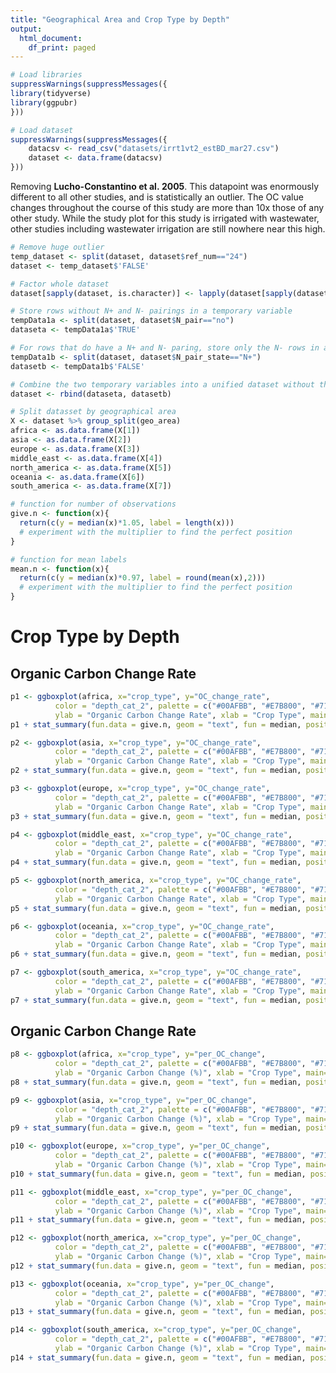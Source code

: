 ```yaml
---
title: "Geographical Area and Crop Type by Depth"
output:
  html_document:
    df_print: paged
---
```


```r
# Load libraries
suppressWarnings(suppressMessages({
library(tidyverse)
library(ggpubr)
}))
```

```r
# Load dataset
suppressWarnings(suppressMessages({
    datacsv <- read_csv("datasets/irrt1vt2_estBD_mar27.csv")
    dataset <- data.frame(datacsv)
}))
```

Removing <b>Lucho-Constantino et al. 2005</b>. This datapoint was enormously different to all other studies, and is statistically an outlier. The OC value changes throughout the course of this study are more than 10x those of any other study. While the study plot for this study is irrigated with wastewater, other studies including wastewater irrigation are still nowhere near this high.


```r
# Remove huge outlier
temp_dataset <- split(dataset, dataset$ref_num=="24")
dataset <- temp_dataset$'FALSE'
```


```r
# Factor whole dataset
dataset[sapply(dataset, is.character)] <- lapply(dataset[sapply(dataset, is.character)], as.factor)

# Store rows without N+ and N- pairings in a temporary variable
tempData1a <- split(dataset, dataset$N_pair=="no")
dataseta <- tempData1a$'TRUE'

# For rows that do have a N+ and N- paring, store only the N- rows in a temporary variable
tempData1b <- split(dataset, dataset$N_pair_state=="N+")
datasetb <- tempData1b$'FALSE'

# Combine the two temporary variables into a unified dataset without the N+ treatments where such pairings exist in the dataset
dataset <- rbind(dataseta, datasetb)
```


```r
# Split datasset by geographical area
X <- dataset %>% group_split(geo_area)
africa <- as.data.frame(X[1])
asia <- as.data.frame(X[2])
europe <- as.data.frame(X[3])
middle_east <- as.data.frame(X[4])
north_america <- as.data.frame(X[5])
oceania <- as.data.frame(X[6])
south_america <- as.data.frame(X[7])
```

```r
# function for number of observations 
give.n <- function(x){
  return(c(y = median(x)*1.05, label = length(x))) 
  # experiment with the multiplier to find the perfect position
}

# function for mean labels
mean.n <- function(x){
  return(c(y = median(x)*0.97, label = round(mean(x),2))) 
  # experiment with the multiplier to find the perfect position
}
```

# Crop Type by Depth
## <b>Organic Carbon Change Rate</b>

```r
p1 <- ggboxplot(africa, x="crop_type", y="OC_change_rate", 
          color = "depth_cat_2", palette = c("#00AFBB", "#E7B800", "#71f442", "#fc79e6"),
          ylab = "Organic Carbon Change Rate", xlab = "Crop Type", main="Africa")
p1 + stat_summary(fun.data = give.n, geom = "text", fun = median, position = position_nudge(y = 0.2)) + theme(axis.text.x = element_text(angle = 60, hjust = 1))

p2 <- ggboxplot(asia, x="crop_type", y="OC_change_rate", 
          color = "depth_cat_2", palette = c("#00AFBB", "#E7B800", "#71f442", "#fc79e6"),
          ylab = "Organic Carbon Change Rate", xlab = "Crop Type", main="Asia")
p2 + stat_summary(fun.data = give.n, geom = "text", fun = median, position = position_nudge(y = 0.2)) + theme(axis.text.x = element_text(angle = 60, hjust = 1))

p3 <- ggboxplot(europe, x="crop_type", y="OC_change_rate", 
          color = "depth_cat_2", palette = c("#00AFBB", "#E7B800", "#71f442", "#fc79e6"),
          ylab = "Organic Carbon Change Rate", xlab = "Crop Type", main="Europe")
p3 + stat_summary(fun.data = give.n, geom = "text", fun = median, position = position_nudge(y = 0.2)) + theme(axis.text.x = element_text(angle = 60, hjust = 1))

p4 <- ggboxplot(middle_east, x="crop_type", y="OC_change_rate", 
          color = "depth_cat_2", palette = c("#00AFBB", "#E7B800", "#71f442", "#fc79e6"),
          ylab = "Organic Carbon Change Rate", xlab = "Crop Type", main="Middle East")
p4 + stat_summary(fun.data = give.n, geom = "text", fun = median, position = position_nudge(y = 0.2)) + theme(axis.text.x = element_text(angle = 60, hjust = 1))

p5 <- ggboxplot(north_america, x="crop_type", y="OC_change_rate", 
          color = "depth_cat_2", palette = c("#00AFBB", "#E7B800", "#71f442", "#fc79e6"),
          ylab = "Organic Carbon Change Rate", xlab = "Crop Type", main="North America")
p5 + stat_summary(fun.data = give.n, geom = "text", fun = median, position = position_nudge(y = 0.2)) + theme(axis.text.x = element_text(angle = 60, hjust = 1))

p6 <- ggboxplot(oceania, x="crop_type", y="OC_change_rate", 
          color = "depth_cat_2", palette = c("#00AFBB", "#E7B800", "#71f442", "#fc79e6"),
          ylab = "Organic Carbon Change Rate", xlab = "Crop Type", main="Oceania")
p6 + stat_summary(fun.data = give.n, geom = "text", fun = median, position = position_nudge(y = 0.2)) + theme(axis.text.x = element_text(angle = 60, hjust = 1))

p7 <- ggboxplot(south_america, x="crop_type", y="OC_change_rate", 
          color = "depth_cat_2", palette = c("#00AFBB", "#E7B800", "#71f442", "#fc79e6"),
          ylab = "Organic Carbon Change Rate", xlab = "Crop Type", main="South America")
p7 + stat_summary(fun.data = give.n, geom = "text", fun = median, position = position_nudge(y = 0.2)) + theme(axis.text.x = element_text(angle = 60, hjust = 1))
```


## <b>Organic Carbon Change Rate</b>

```r
p8 <- ggboxplot(africa, x="crop_type", y="per_OC_change", 
          color = "depth_cat_2", palette = c("#00AFBB", "#E7B800", "#71f442", "#fc79e6"),
          ylab = "Organic Carbon Change (%)", xlab = "Crop Type", main="Africa")
p8 + stat_summary(fun.data = give.n, geom = "text", fun = median, position = position_nudge(y = 0.5)) + theme(axis.text.x = element_text(angle = 60, hjust = 1))

p9 <- ggboxplot(asia, x="crop_type", y="per_OC_change", 
          color = "depth_cat_2", palette = c("#00AFBB", "#E7B800", "#71f442", "#fc79e6"),
          ylab = "Organic Carbon Change (%)", xlab = "Crop Type", main="Asia")
p9 + stat_summary(fun.data = give.n, geom = "text", fun = median, position = position_nudge(y = 0.5)) + theme(axis.text.x = element_text(angle = 60, hjust = 1))

p10 <- ggboxplot(europe, x="crop_type", y="per_OC_change", 
          color = "depth_cat_2", palette = c("#00AFBB", "#E7B800", "#71f442", "#fc79e6"),
          ylab = "Organic Carbon Change (%)", xlab = "Crop Type", main="Europe")
p10 + stat_summary(fun.data = give.n, geom = "text", fun = median, position = position_nudge(y = 0.5)) + theme(axis.text.x = element_text(angle = 60, hjust = 1))

p11 <- ggboxplot(middle_east, x="crop_type", y="per_OC_change", 
          color = "depth_cat_2", palette = c("#00AFBB", "#E7B800", "#71f442", "#fc79e6"),
          ylab = "Organic Carbon Change (%)", xlab = "Crop Type", main="Middle East")
p11 + stat_summary(fun.data = give.n, geom = "text", fun = median, position = position_nudge(y = 0.5)) + theme(axis.text.x = element_text(angle = 60, hjust = 1))

p12 <- ggboxplot(north_america, x="crop_type", y="per_OC_change", 
          color = "depth_cat_2", palette = c("#00AFBB", "#E7B800", "#71f442", "#fc79e6"),
          ylab = "Organic Carbon Change (%)", xlab = "Crop Type", main="North America")
p12 + stat_summary(fun.data = give.n, geom = "text", fun = median, position = position_nudge(y = 0.5)) + theme(axis.text.x = element_text(angle = 60, hjust = 1))

p13 <- ggboxplot(oceania, x="crop_type", y="per_OC_change", 
          color = "depth_cat_2", palette = c("#00AFBB", "#E7B800", "#71f442", "#fc79e6"),
          ylab = "Organic Carbon Change (%)", xlab = "Crop Type", main="Oceania")
p13 + stat_summary(fun.data = give.n, geom = "text", fun = median, position = position_nudge(y = 0.5)) + theme(axis.text.x = element_text(angle = 60, hjust = 1))

p14 <- ggboxplot(south_america, x="crop_type", y="per_OC_change", 
          color = "depth_cat_2", palette = c("#00AFBB", "#E7B800", "#71f442", "#fc79e6"),
          ylab = "Organic Carbon Change (%)", xlab = "Crop Type", main="South America")
p14 + stat_summary(fun.data = give.n, geom = "text", fun = median, position = position_nudge(y = 0.5)) + theme(axis.text.x = element_text(angle = 60, hjust = 1))
```
